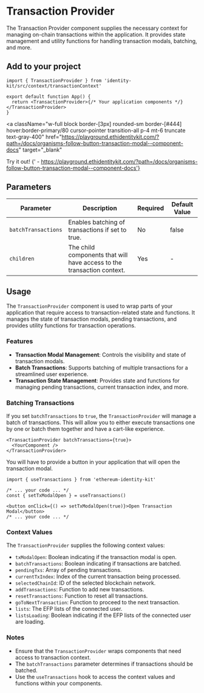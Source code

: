 # Transaction Provider

The Transaction Provider component supplies the necessary context for managing on-chain transactions within the application. It provides state management and utility functions for handling transaction modals, batching, and more.

## Add to your project

```tsx copy
import { TransactionProvider } from 'identity-kit/src/context/transactionContext'

export default function App() {
  return <TransactionProvider>{/* Your application components */}</TransactionProvider>
}
```

<a
  className="w-full block border-[3px] rounded-sm border-[#444] hover:border-primary/80 cursor-pointer transition-all p-4 mt-6 truncate text-gray-400"
  href="https://playground.ethidentitykit.com/?path=/docs/organisms-follow-button-transaction-modal--component-docs"
  target="_blank"
>
  <span className="text-primary">Try it out!</span>
  <span className="text-gray-400">
    {' - https://playground.ethidentitykit.com/?path=/docs/organisms-follow-button-transaction-modal--component-docs'}
  </span>
</a>

## Parameters

| Parameter           | Description                                                            | Required | Default Value |
| ------------------- | ---------------------------------------------------------------------- | -------- | ------------- |
| `batchTransactions` | Enables batching of transactions if set to true.                       | No       | false         |
| `children`          | The child components that will have access to the transaction context. | Yes      | -             |

## Usage

The `TransactionProvider` component is used to wrap parts of your application that require access to transaction-related state and functions. It manages the state of transaction modals, pending transactions, and provides utility functions for transaction operations.

### Features

- **Transaction Modal Management**: Controls the visibility and state of transaction modals.
- **Batch Transactions**: Supports batching of multiple transactions for a streamlined user experience.
- **Transaction State Management**: Provides state and functions for managing pending transactions, current transaction index, and more.

### Batching Transactions

If you set `batchTransactions` to `true`, the `TransactionProvider` will manage a batch of transactions. This will allow you to either execute transactions one by one or batch them together and have a cart-like experience.

```tsx
<TransactionProvider batchTransactions={true}>
  <YourComponent />
</TransactionProvider>
```

You will have to provide a button in your application that will open the transaction modal.

```tsx
import { useTransactions } from 'ethereum-identity-kit'

/* ... your code ... */
const { setTxModalOpen } = useTransactions()

<button onClick={() => setTxModalOpen(true)}>Open Transaction Modal</button>
/* ... your code ... */
```

### Context Values

The `TransactionProvider` supplies the following context values:

- `txModalOpen`: Boolean indicating if the transaction modal is open.
- `batchTransactions`: Boolean indicating if transactions are batched.
- `pendingTxs`: Array of pending transactions.
- `currentTxIndex`: Index of the current transaction being processed.
- `selectedChainId`: ID of the selected blockchain network.
- `addTransactions`: Function to add new transactions.
- `resetTransactions`: Function to reset all transactions.
- `goToNextTransaction`: Function to proceed to the next transaction.
- `lists`: The EFP lists of the connected user.
- `listsLoading`: Boolean indicating if the EFP lists of the connected user are loading.

### Notes

- Ensure that the `TransactionProvider` wraps components that need access to transaction context.
- The `batchTransactions` parameter determines if transactions should be batched.
- Use the `useTransactions` hook to access the context values and functions within your components.

